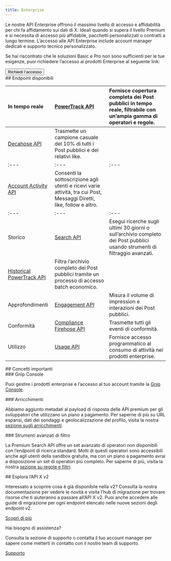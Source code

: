 ```yaml
---
title: Enterprise
---
```



Le nostre API Enterprise offrono il massimo livello di accesso e affidabilità per chi fa affidamento sui dati di X. Ideali quando si supera il livello Premium e si necessita di accesso più affidabile, pacchetti personalizzati o contratti a lungo termine. L’accesso alle API Enterprise include account manager dedicati e supporto tecnico personalizzato.

Se hai riscontrato che le soluzioni Basic e Pro non sono sufficienti per le tue esigenze, puoi richiedere l’accesso ai prodotti Enterprise al seguente link:

<Button href="https://developer.x.com/en/products/twitter-api/enterprise/enterprise-api-interest-form">
  Richiedi l’accesso
</Button>

<div id="available-endpoints">
  ## Endpoint disponibili
</div>

| In tempo reale | [PowerTrack API](/it/x-api/enterprise-gnip-2.0/powertrack-api) | Fornisce copertura completa dei Post pubblici in tempo reale, filtrabile con un’ampia gamma di operatori e regole. |
| :--- | :--- | :--- |
| [Decahose API](/it/x-api/enterprise-gnip-2.0/fundamentals/decahose-api) | Trasmette un campione casuale del 10% di tutti i Post pubblici e dei relativi like. |
| :--- | :--- | :--- |
| [Account Activity API](/it/x-api/enterprise-gnip-2.0/fundamentals/account-activity) | Consenti la sottoscrizione agli utenti e ricevi varie attività, tra cui Post, Messaggi Diretti, like, follow e altro. |
| :--- | :--- | :--- |
| Storico | [Search API](/it/x-api/enterprise-gnip-2.0/fundamentals/search-api) | Esegui ricerche sugli ultimi 30 giorni o sull’archivio completo dei Post pubblici usando strumenti di filtraggio avanzati. |
| [Historical PowerTrack API](/it/x-api/enterprise-gnip-2.0/powertrack-api) | Filtra l’archivio completo dei Post pubblici tramite un processo di accesso batch economico. |
| Approfondimenti | [Engagement API](/it/x-api/enterprise-gnip-2.0/fundamentals/engagement-api) | Misura il volume di impression e interazioni dei Post pubblici. |
| Conformità | [Compliance Firehose API](/it/x-api/enterprise-gnip-2.0/fundamentals/firehouse) | Trasmette tutti gli eventi di conformità. |
| Utilizzo | [Usage API](/it/x-api/enterprise-gnip-2.0/fundamentals/usage) | Fornisce accesso programmatico al consumo di attività nei prodotti enterprise. |

<div id="important-concepts">
  ## Concetti importanti
</div>

<div id="gnip-console">
  ### Gnip Console
</div>

Puoi gestire i prodotti enterprise e l’accesso al tuo account tramite la [Gnip Console](/it/x-api/enterprise-gnip-2.0/fundamentals/overview). 

<div id="enrichments">
  ### Arricchimenti
</div>

Abbiamo aggiunto metadati al payload di risposta delle API premium per gli sviluppatori che utilizzano un piano a pagamento. Per saperne di più su URL espansi, dati dei sondaggi e geolocalizzazione del profilo, visita la nostra [sezione sugli arricchimenti](/it/x-api/enterprise-gnip-2.0/fundamentals/data-enrichments).
 

<div id="advanced-filtering-tools">
  ### Strumenti avanzati di filtro
</div>

La Premium Search API offre un set avanzato di operatori non disponibili con l’endpoint di ricerca standard. Molti di questi operatori sono accessibili anche agli utenti della sandbox gratuita, ma con un piano a pagamento avrai a disposizione un set di operatori più completo. Per saperne di più, visita la nostra [sezione su regole e filtri](/it/x-api/enterprise-gnip-2.0/fundamentals/rules-filtering#getting-started-with-enterprise-rules-and-queries).

<div id="explore-x-api-v2">
  ## Esplora l’API X v2
</div>

Interessato a scoprire cosa è già disponibile nella v2? Consulta la nostra documentazione per vedere le novità e visita l’hub di migrazione per trovare risorse che ti aiuteranno a passare all’API X v2. Puoi anche accedere alle guide di migrazione per ogni endpoint elencato nelle nuove sezioni degli endpoint v2.

[Scopri di più](/it/x-api/migrate/overview)

Hai bisogno di assistenza?

Consulta la sezione di supporto o contatta il tuo account manager per sapere come metterti in contatto con il nostro team di supporto.

[Supporto](https://developer.x.com/en/support/x-api)